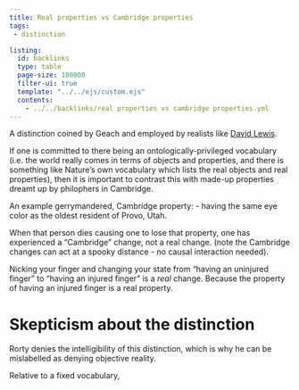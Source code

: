 ```yaml
---
title: Real properties vs Cambridge properties
tags:
 - distinction

listing:
  id: backlinks
  type: table
  page-size: 100000
  filter-ui: true
  template: "../../ejs/custom.ejs"
  contents:
    - ../../backlinks/real properties vs cambridge properties.yml
---
```


A distinction coined by Geach and employed by realists like [David Lewis](/docs/phil/people/David Lewis.html).

If one is committed to there being an ontologically-privileged vocabulary (i.e. the world really comes in terms of objects and properties, and there is something like Nature's own vocabulary which lists the real objects and real properties), then it is important to contrast this with made-up properties dreamt up by philophers in Cambridge.

An example gerrymandered, Cambridge property:
 - having the same eye color as the oldest resident of Provo, Utah.

When that person dies causing one to lose that property, one has experienced a "Cambridge" change, not a real change. (note the Cambridge changes can act at a spooky distance - no causal interaction needed).

Nicking your finger and changing your state from "having an uninjured finger" to "having an injured finger" is a *real* change. Because the property of having an injured finger is a real property.

# Skepticism about the distinction

Rorty denies the intelligibility of this distinction, which is why he can be mislabelled as denying objective reality. 

Relative to a fixed vocabulary,